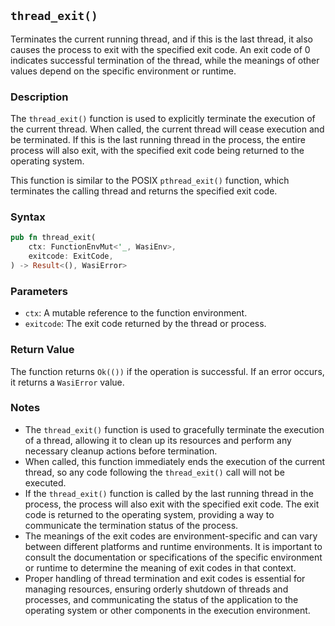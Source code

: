 ## `thread_exit()`

Terminates the current running thread, and if this is the last thread, it also causes the process to exit with the specified exit code. An exit code of 0 indicates successful termination of the thread, while the meanings of other values depend on the specific environment or runtime.

### Description

The `thread_exit()` function is used to explicitly terminate the execution of the current thread. When called, the current thread will cease execution and be terminated. If this is the last running thread in the process, the entire process will also exit, with the specified exit code being returned to the operating system.

This function is similar to the POSIX `pthread_exit()` function, which terminates the calling thread and returns the specified exit code.

### Syntax

```rust
pub fn thread_exit(
    ctx: FunctionEnvMut<'_, WasiEnv>,
    exitcode: ExitCode,
) -> Result<(), WasiError>
```

### Parameters

- `ctx`: A mutable reference to the function environment.
- `exitcode`: The exit code returned by the thread or process.

### Return Value

The function returns `Ok(())` if the operation is successful. If an error occurs, it returns a `WasiError` value.

### Notes

- The `thread_exit()` function is used to gracefully terminate the execution of a thread, allowing it to clean up its resources and perform any necessary cleanup actions before termination.
- When called, this function immediately ends the execution of the current thread, so any code following the `thread_exit()` call will not be executed.
- If the `thread_exit()` function is called by the last running thread in the process, the process will also exit with the specified exit code. The exit code is returned to the operating system, providing a way to communicate the termination status of the process.
- The meanings of the exit codes are environment-specific and can vary between different platforms and runtime environments. It is important to consult the documentation or specifications of the specific environment or runtime to determine the meaning of exit codes in that context.
- Proper handling of thread termination and exit codes is essential for managing resources, ensuring orderly shutdown of threads and processes, and communicating the status of the application to the operating system or other components in the execution environment.
